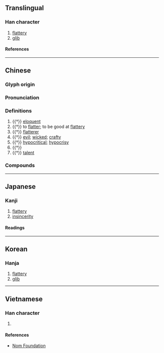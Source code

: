{{also|侫}}
{{character info}}
==Translingual==

===Han character===
{{Han char|rn=9|rad=人|as=05|sn=7|four=21244|canj=OMMV|ids=⿸仁女}}

# [[flattery]]
# [[glib]]

====References====
{{Han ref|kx=0099.110|dkj=00521|dj=0211.020|hdz=10129.100|uh=4F5E}}

----

==Chinese==
{{zh-forms}}

===Glyph origin===
{{Han etym}}

===Pronunciation===
{{zh-pron
|m=nìng
|c=ning6
|md=nêng
|mn-t=lêng6
|mc=y
|oc=y
|cat=v,a,n
}}

===Definitions===
{{zh-hanzi}}

# {{†}} [[eloquent]]
# {{†}} to [[flatter]]; to be good at [[flattery]]
# {{†}} [[flatterer]]
# {{†}} [[evil]]; [[wicked]]; [[crafty]]
# {{†}} [[hypocritical]]; [[hypocrisy]]
# {{†}} {{rfdef|zh}} <!-- 迷惑、迷戀、困惑、沉迷於 -->
# {{†}} [[talent]] {{q|usually in the humble expression {{zh-l|不佞}}}}

===Compounds===
{{zh-der|姦佞|佞佛|不佞|嬛佞|佞史|佞人|巧佞|佞徒損友|佞舌|唼佞|儈佞|奸佞|佞祿|便佞|嬖佞|善巧便佞|佞言|佞臣|佞幸|佞口|禮賢遠佞|憸佞|權佞|讒佞|諂佞|邪佞|讒言佞語}}

----

==Japanese==

===Kanji===
{{ja-kanji|grade=|rs=人05}}

# [[flattery]]
# [[insincerity]]

====Readings====
{{ja-readings
|on=ねい, でい
|kun=おもねる, よこしま
}}

----

==Korean==

===Hanja===
{{ko-hanja|녕}}

# [[flattery]]
# [[glib]]

----

==Vietnamese==

===Han character===
{{vi-readings|reading=[[nịnh]], [[nạnh]], [[nến]], [[nính]]|rs=人05}}

# {{rfdef|vi|sort=人05}}

====References====
* [http://nomfoundation.org/common/nom_details.php?codepoint=4f5e Nom Foundation]
